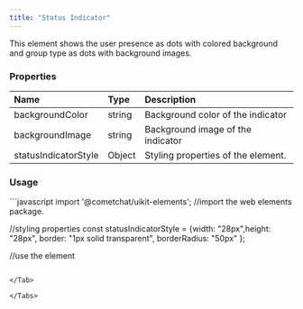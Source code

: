 ```yaml
---
title: "Status Indicator"
---
```


This element shows the user presence as dots with colored background and group type as dots with background images.

### Properties

| Name                 | Type   | Description                        |
| :-------------------- | :------ | :---------------------------------- |
| backgroundColor      | string | Background color of the indicator  |
| backgroundImage      | string | Background image of the indicator  |
| statusIndicatorStyle | Object | Styling properties of the element. |

### Usage

<Tabs>
<Tab title="JavaScript">
```javascript
import '@cometchat/uikit-elements'; //import the web elements package.

//styling properties 
const statusIndicatorStyle = {width: "28px",height: "28px", border: "1px solid transparent", borderRadius: "50px" };

//use the element
<cometchat-status-indicator backgroundColor="#00C86F" statusIndicatorStyle={statusIndicatorStyle}></cometchat-status-indicator>
```

</Tab>

</Tabs>
